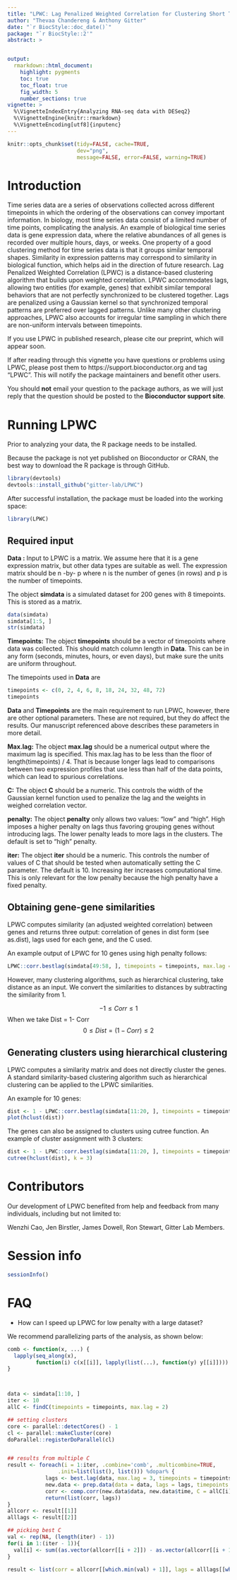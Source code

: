 ```yaml
---
title: "LPWC: Lag Penalized Weighted Correlation for Clustering Short Time Series"
author: "Thevaa Chandereng & Anthony Gitter"
date: "`r BiocStyle::doc_date()`"
package: "`r BiocStyle::2'"
abstract: >


output:
  rmarkdown::html_document:
    highlight: pygments
    toc: true
    toc_float: true
    fig_width: 5
    number_sections: true
vignette: >
  %\VignetteIndexEntry{Analyzing RNA-seq data with DESeq2}
  %\VignetteEngine{knitr::rmarkdown}
  %\VignetteEncoding[utf8]{inputenc}
---
```



```r
knitr::opts_chunk$set(tidy=FALSE, cache=TRUE,
                      dev="png",
                      message=FALSE, error=FALSE, warning=TRUE)
```


# Introduction

Time series data are a series of observations collected across different timepoints in which the ordering of the observations can convey important information.
In biology, most time series data consist of a limited number of time points, complicating the analysis.
An example of biological time series data is gene expression data, where the relative abundances of all genes is recorded over multiple hours, days, or weeks.
One property of a good clustering method for time series data is that it groups similar temporal shapes.
Similarity in expression patterns may correspond to similarity in biological function, which helps aid in the direction of future research.
Lag Penalized Weighted Correlation (LPWC) is a distance-based clustering algorithm that builds upon weighted correlation.
LPWC accommodates lags, allowing two entities (for example, genes) that exhibit similar temporal behaviors that are not perfectly synchronized to be clustered together.
Lags are penalized using a Gaussian kernel so that synchronized temporal patterns are preferred over lagged patterns.
Unlike many other clustering approaches, LPWC also accounts for irregular time sampling in which there are non-uniform intervals between timepoints.


If you use LPWC in published research, please cite our preprint, which will appear soon.


If after reading through this vignette you have questions or problems
using LPWC, please post them to https://support.bioconductor.org and tag "LPWC".
This will notify the package maintainers and benefit other users.


You should **not** email your question to the package authors, as we will
just reply that the question should be posted to the
**Bioconductor support site**.



# Running LPWC

Prior to analyzing your data, the R package needs to be installed.

Because the package is not yet published on Bioconductor or CRAN, the best way to download the R package is through GitHub.

```r
library(devtools)
devtools::install_github("gitter-lab/LPWC")
```

After successful installation, the package must be loaded into the working space:

```r
library(LPWC)
```



## Required input

**Data :**  Input to LPWC is a matrix.
We assume here that it is a gene expression matrix, but other data types are suitable as well.
The expression matrix should be n -by- p where n is the number of genes (in rows) and p is the number of timepoints.

The object **simdata** is a simulated dataset for 200 genes with 8 timepoints.
This is stored as a matrix.



```r
data(simdata)
simdata[1:5, ]
str(simdata)
```



**Timepoints:** The object **timepoints** should be a vector of timepoints where data was collected. This should match column length in **Data**. This can be in any form (seconds, minutes, hours, or even days), but make sure the units are uniform throughout.

The timepoints used in **Data** are
```r
timepoints <- c(0, 2, 4, 6, 8, 18, 24, 32, 48, 72)
timepoints
```


**Data** and **Timepoints** are the main requirement to run LPWC, however, there are other optional parameters. These are not required, but they do affect the results.
Our manuscript referenced above describes these parameters in more detail.

**Max.lag:** The object **max.lag** should be a numerical output where the maximum lag is specified. This max.lag has to be less than the floor of length(timepoints) / 4.
That is because longer lags lead to comparisons between two expression profiles that use less than half of the data points, which can lead to spurious correlations.


**C:** The object **C** should be a numeric. This controls the width of the Gaussian kernel function used to penalize the lag and the weights in weighed correlation vector.


**penalty:** The object **penalty** only allows two values: "low" and "high".
High  imposes a higher penalty on lags thus favoring grouping genes without introducing lags.
The lower penalty leads to more lags in the clusters.
The default is set to "high" penalty.


**iter:** The object **iter** should be a numeric. This controls the number of values of C that should be tested when automatically setting the C parameter. The default is 10. Increasing iter increases computational time. This is only relevant for the low penalty because the high penalty have a fixed penalty.


## Obtaining gene-gene similarities

LPWC computes similarity (an adjusted weighted correlation) between genes and returns three output: correlation of genes in dist form (see as.dist), lags used for each gene, and the C used.


An example output of LPWC for 10 genes using high penalty follows:


```r

LPWC::corr.bestlag(simdata[49:58, ], timepoints = timepoints, max.lag = 2, penalty = "high", iter = 10)
```

However, many clustering algorithms, such as hierarchical clustering, take distance as an input.
We convert the similarities to distances by subtracting the similarity from 1.

$$ -1\leq Corr \leq 1$$
When we take Dist = 1- Corr
$$ 0\leq Dist = (1- Corr) \leq 2$$


## Generating clusters using hierarchical clustering

LPWC computes a similarity matrix and does not directly cluster the genes.
A standard similarity-based clustering algorithm such as hierarchical clustering can be applied to the LPWC similarities.

An example for 10 genes:

```r
dist <- 1 - LPWC::corr.bestlag(simdata[11:20, ], timepoints = timepoints, max.lag = 2, penalty = "low", iter = 10)$corr
plot(hclust(dist))
```


The genes can also be assigned to clusters using cutree function.
An example of cluster assignment with 3 clusters:

```r
dist <- 1 - LPWC::corr.bestlag(simdata[11:20, ], timepoints = timepoints, max.lag = 2, penalty = "low", iter = 10)$corr
cutree(hclust(dist), k = 3)
```



# Contributors

Our development of LPWC benefited from help and
feedback from many individuals, including but not limited to:

Wenzhi Cao,
Jen Birstler,
James Dowell,
Ron Stewart,
Gitter Lab Members.


# Session info

```r
sessionInfo()
```


# FAQ

- How can I speed up LPWC for low penalty with a large dataset?

We recommend parallelizing parts of the analysis, as shown below:

```r

comb <- function(x, ...) {
  lapply(seq_along(x),
         function(i) c(x[[i]], lapply(list(...), function(y) y[[i]])))
}



data <- simdata[1:10, ]
iter <- 10
allC <- findC(timepoints = timepoints, max.lag = 2)

## setting clusters
core <- parallel::detectCores() - 1
cl <- parallel::makeCluster(core)
doParallel::registerDoParallel(cl)


## results from multiple C
result <- foreach(i = 1:iter, .combine='comb', .multicombine=TRUE,
                .init=list(list(), list())) %dopar% {
            lags <- best.lag(data, max.lag = 3, timepoints = timepoints, C = allC[i])
            new.data <- prep.data(data = data, lags = lags, timepoints = timepoints)
            corr <- comp.corr(new.data$data, new.data$time, C = allC[i])
            return(list(corr, lags))
}
allcorr <- result[[1]]
alllags <- result[[2]]

## picking best C
val <- rep(NA, (length(iter) - 1))
for(i in 1:(iter - 1)){
  val[i] <- sum((as.vector(allcorr[[i + 2]]) - as.vector(allcorr[[i + 1]]))^2)
}

result <- list(corr = allcorr[[which.min(val) + 1]], lags = alllags[[which.min(val) + 1]], C = values[which.min(val) + 1])

```
